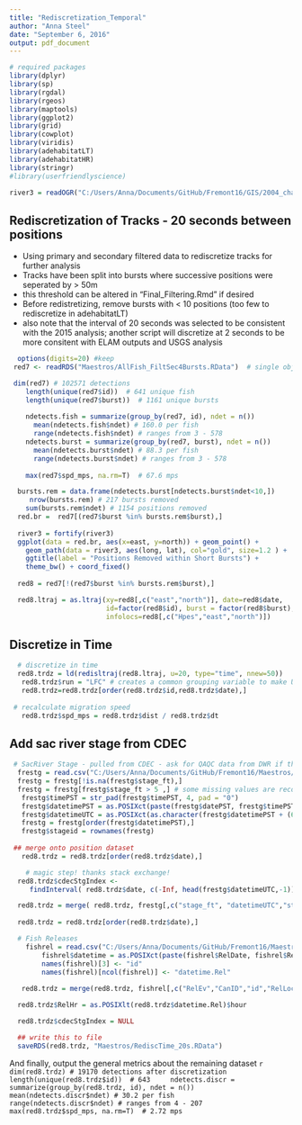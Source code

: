 ```yaml
---
title: "Rediscretization_Temporal"
author: "Anna Steel"
date: "September 6, 2016"
output: pdf_document
---
```

```r
# required packages
library(dplyr)
library(sp)
library(rgdal)
library(rgeos)
library(maptools)
library(ggplot2)
library(grid) 
library(cowplot)
library(viridis)
library(adehabitatLT)
library(adehabitatHR)
library(stringr)
#library(userfriendlyscience)

river3 = readOGR("C:/Users/Anna/Documents/GitHub/Fremont16/GIS/2004_channel","2004_channel_freTightclip")

```


## Rediscretization of Tracks - 20 seconds between positions
- Using primary and secondary filtered data to rediscretize tracks for further analysis
- Tracks have been split into bursts where successive positions were seperated by > 50m
* this threshold can be altered in "Final_Filtering.Rmd" if desired
- Before redistretizing, remove bursts with < 10 positions (too few to rediscretize in adehabitatLT)
- also note that the interval of 20 seconds was selected to be consistent with the 2015 analysis; another script will discretize at 2 seconds to be more consitent with ELAM outputs and USGS analysis

```r
  options(digits=20) #keep 
 red7 <- readRDS("Maestros/AllFish_FiltSec4Bursts.RData")  # single object, named red7

 dim(red7) # 102571 detections 
    length(unique(red7$id))  # 641 unique fish
    length(unique(red7$burst))  # 1161 unique bursts
    
    ndetects.fish = summarize(group_by(red7, id), ndet = n())  
      mean(ndetects.fish$ndet) # 160.0 per fish
      range(ndetects.fish$ndet) # ranges from 3 - 578
    ndetects.burst = summarize(group_by(red7, burst), ndet = n())  
      mean(ndetects.burst$ndet) # 88.3 per fish
      range(ndetects.burst$ndet) # ranges from 3 - 578
      
    max(red7$spd_mps, na.rm=T)  # 67.6 mps
```

```r
  bursts.rem = data.frame(ndetects.burst[ndetects.burst$ndet<10,])
     nrow(bursts.rem) # 217 bursts removed
    sum(bursts.rem$ndet) # 1154 positions removed
  red.br =  red7[(red7$burst %in% bursts.rem$burst),] 
  
  river3 = fortify(river3)
  ggplot(data = red.br, aes(x=east, y=north)) + geom_point() + 
    geom_path(data = river3, aes(long, lat), col="gold", size=1.2 ) +
    ggtitle(label = "Positions Removed within Short Bursts") +
    theme_bw() + coord_fixed()
    
  red8 = red7[!(red7$burst %in% bursts.rem$burst),]

  red8.ltraj = as.ltraj(xy=red8[,c("east","north")], date=red8$date, 
                        id=factor(red8$id), burst = factor(red8$burst),
                        infolocs=red8[,c("Hpes","east","north")])
```

## Discretize in Time
```r
  # discretize in time
  red8.trdz = ld(redisltraj(red8.ltraj, u=20, type="time", nnew=50))
   red8.trdz$run = "LFC" # creates a common grouping variable to make UD with all points
   red8.trdz=red8.trdz[order(red8.trdz$id,red8.trdz$date),]
   
 # recalculate migration speed  
   red8.trdz$spd_mps = red8.trdz$dist / red8.trdz$dt
```


## Add sac river stage from CDEC
```r
 # SacRiver Stage - pulled from CDEC - ask for QAQC data from DWR if this seems okay 
  frestg = read.csv("C:/Users/Anna/Documents/GitHub/Fremont16/Maestros/FRE_stage_2016study.csv")
  frestg = frestg[!is.na(frestg$stage_ft),]
  frestg = frestg[frestg$stage_ft > 5 ,] # some missing values are recorded as 2 or 5; remove these entirely
   frestg$timePST = str_pad(frestg$timePST, 4, pad = "0")
   frestg$datetimePST = as.POSIXct(paste(frestg$datePST, frestg$timePST), format="%Y%m%d %H%M", tz="Etc/GMT-8")
   frestg$datetimeUTC = as.POSIXct(as.character(frestg$datetimePST + (60*60*8)), tz="GMT")
   frestg = frestg[order(frestg$datetimePST),]
   frestg$stageid = rownames(frestg)
  
 ## merge onto position dataset
   red8.trdz = red8.trdz[order(red8.trdz$date),]

    # magic step! thanks stack exchange!
  red8.trdz$cdecStgIndex <- 
     findInterval( red8.trdz$date, c(-Inf, head(frestg$datetimeUTC,-1))+ c(0,diff(as.numeric(frestg$datetimeUTC))/2 )) 

  red8.trdz = merge( red8.trdz, frestg[,c("stage_ft", "datetimeUTC","stageid")], by.y="stageid", by.x="cdecStgIndex", all.x=T)
  
  red8.trdz = red8.trdz[order(red8.trdz$date),]
```
```r
  # Fish Releases
    fishrel = read.csv("C:/Users/Anna/Documents/GitHub/Fremont16/Maestros/TagReleaseList.csv", colClasses=c("RelTime"="character"))
        fishrel$datetime = as.POSIXct(paste(fishrel$RelDate, fishrel$RelTime), format="%Y-%m-%d %H%M")
        names(fishrel)[3] <- "id"
        names(fishrel)[ncol(fishrel)] <- "datetime.Rel"
        
   red8.trdz = merge(red8.trdz, fishrel[,c("RelEv","CanID","id","RelLoc","datetime.Rel")], all.x=T)

  red8.trdz$RelHr = as.POSIXlt(red8.trdz$datetime.Rel)$hour

  red8.trdz$cdecStgIndex = NULL

  ## write this to file
  saveRDS(red8.trdz, "Maestros/RediscTime_20s.RData")
```



And finally, output the general metrics about the remaining dataset
```r
    dim(red8.trdz) # 19170 detections after discretization
    length(unique(red8.trdz$id))  # 643
    ndetects.discr = summarize(group_by(red8.trdz, id), ndet = n())  
      mean(ndetects.discr$ndet) # 30.2 per fish
      range(ndetects.discr$ndet) # ranges from 4 - 207
    max(red8.trdz$spd_mps, na.rm=T)  # 2.72 mps
    ```
